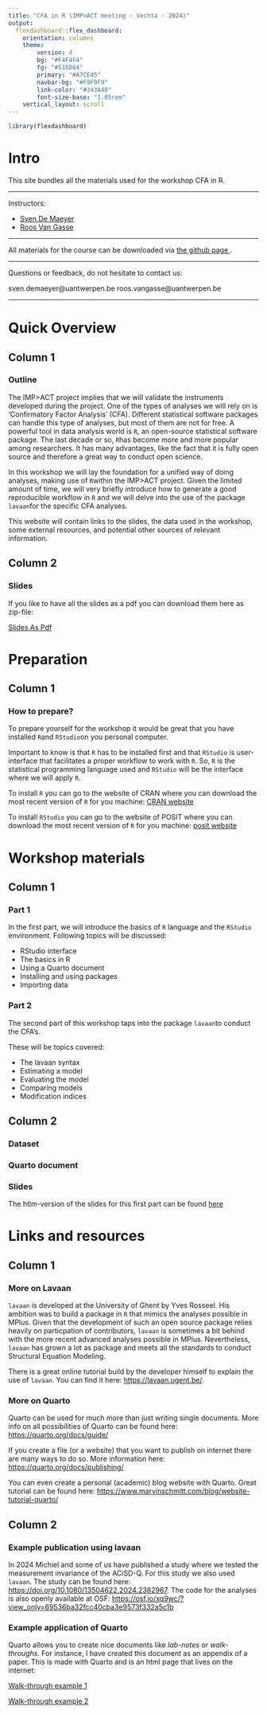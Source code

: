 ```yaml
---
title: "CFA in R (IMP>ACT meeting - Vechta - 2024)"
output: 
  flexdashboard::flex_dashboard:
    orientation: columns
    theme: 
        version: 4
        bg: "#F4F4F4"
        fg: "#515D64"
        primary: "#A7CE45"
        navbar-bg: "#F9F9F9"
        link-color: "#343A40"
        font-size-base: "1.05rem"
    vertical_layout: scroll
---
```



```r
library(flexdashboard)
```


# Intro {.sidebar}

This site bundles all the materials used for the workshop [CFA in R]{style="color: ##343A40"}. 

---

Instructors: 


 - <a href="https://sdemaeyer.quarto.pub/" target="blank">Sven De Maeyer</a> 
 - <a href="https://www.uantwerpen.be/nl/personeel/tine-vandaal/" target="blank">Roos Van Gasse</a>
 
---

All materials for the course can be downloaded via <a href="https://github.com/Sdemaeyer2/R_workshop_ICO2024" target="_blank">the github page </a>. 

---

Questions or feedback, do not hesitate to contact us:

sven.demaeyer@uantwerpen.be
roos.vangasse@uantwerpen.be


---

# Quick Overview

## Column 1

### Outline

The IMP>ACT project implies that we will validate the instruments developed during the project. One of the types of analyses we will rely on is 'Confirmatory Factor Analysis' (CFA). Different statistical software packages can handle this type of analyses, but most of them are not for free. A powerful tool in data analysis world is `R`, an open-source statistical software package. The last decade or so, `R`has become more and more popular among researchers. It has many advantages, like the fact that it is fully open source and therefore a great way to conduct open science.

In this workshop we will lay the foundation for a unified way of doing analyses, making use of `R`within the IMP>ACT project. Given the limited amount of time, we will very briefly introduce how to generate a good reproducible workflow in `R` and we will delve into the use of the package `lavaan`for the specific CFA analyses. 

This website will contain links to the slides, the data used in the workshop, some external resources, and potential other sources of relevant information. 


## Column 2

### Slides

If you like to have all the slides as a pdf you can download them here as zip-file: 

<a href="Presentations/All_Slides_As_pdf.zip" target="blank">Slides As Pdf</a>

# Preparation

## Column 1

### How to prepare?

To prepare yourself for the workshop it would be great that you have installed `R`and `RStudio`on you personal computer. 

Important to know is that `R` has to be installed first and that `RStudio` is user-interface that facilitates a proper workflow to work with `R`. So, `R` is the statistical programming language used and `RStudio` will be the interface where we will apply `R`. 

To install `R` you can go to the website of CRAN where you can download the most recent version of `R` for you machine: <a href="https://cran.r-project.org/" target="blank">CRAN website</a>

To install `RStudio` you can go to the website of POSIT where you can download the most recent version of `R` for you machine: <a href="https://posit.co/download/rstudio-desktop/" target="blank">posit website</a>

# Workshop materials

## Column 1

### Part 1

In the first part, we will introduce the basics of `R` language and the `RStudio` environment. 
Following topics will be discussed:

- RStudio interface 
- The basics in R 
- Using a Quarto document
- Installing and using packages
- Importing data 

### Part 2

The second part of this workshop taps into the package `lavaan`to conduct the CFA's.

These will be topics covered:

- The lavaan syntax 
- Estimating a model 
- Evaluating the model
- Comparing models
- Modification indices

## Column 2

### Dataset

### Quarto document

### Slides

The htlm-version of the slides for this first part can be found <a href="Presentations/Part1/Slides_part1.html" target="blank">here</a>


# Links and resources 

## Column 1

### More on Lavaan

`lavaan` is developed at the University of Ghent by Yves Rosseel. His ambition was to build a package in `R` that mimics the analyses possible in MPlus. Given that the development of such an open source package relies heavily on particpation of contributors, `lavaan` is sometimes a bit behind with the more recent advanced analyses possible in MPlus. Nevertheless, `lavaan` has grown a lot as package and meets all the standards to conduct Structural Equation Modeling. 

There is a great online tutorial build by the developer himself to explain the use of `lavaan`. You can find it here: <https://lavaan.ugent.be/>.

### More on Quarto

Quarto can be used for much more than just writing single documents. More info on all possibilities of Quarto can be found here:
<https://quarto.org/docs/guide/>

If you create a file (or a website) that you want to publish on internet there are many ways to do so. More information here:
<https://quarto.org/docs/publishing/>

You can even create a personal (academic) blog website with Quarto. Great tutorial can be found here:
<https://www.marvinschmitt.com/blog/website-tutorial-quarto/>

## Column 2

### Example publication using lavaan

In 2024 Michiel and some of us have published a study where we tested the measurement invariance of the ACiSD-Q. For this study we also used `lavaan`. The study can be found here: <https://doi.org/10.1080/13504622.2024.2382967>. The code for the analyses is also openly available at OSF: <https://osf.io/xq9wc/?view_only=69536ba32fcc40cba3e9573f332a5c1b>

### Example application of Quarto

Quarto allows you to create nice documents like *lab-notes* or *walk-throughs*. For instance, I have created this document as an appendix of a paper. This is made with Quarto and is an html page that lives on the internet:

<a href="https://majestic-pixie-28398c.netlify.app/" target="blank"> Walk-through example 1 </a>

<a href="https://gifted-nightingale-d45b7e.netlify.app/#content" target="blank"> Walk-through example 2 </a>
